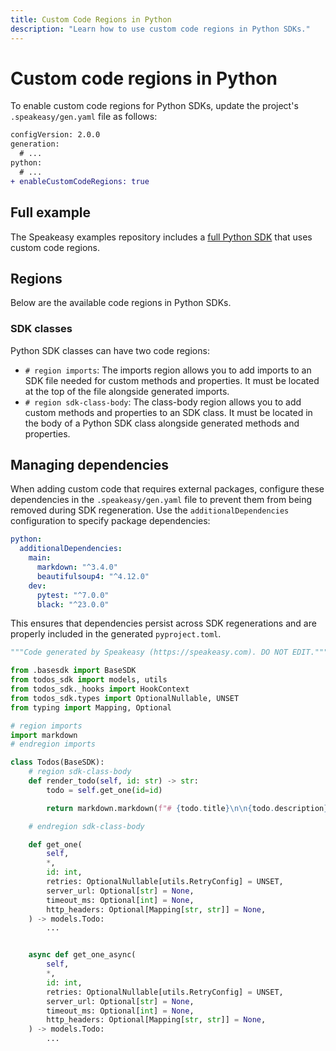```yaml
---
title: Custom Code Regions in Python
description: "Learn how to use custom code regions in Python SDKs."
---
```


# Custom code regions in Python

To enable custom code regions for Python SDKs, update the project's
`.speakeasy/gen.yaml` file as follows:

```diff .speakeasy/gen.yaml
configVersion: 2.0.0
generation:
  # ...
python:
  # ...
+ enableCustomCodeRegions: true
```

## Full example

The Speakeasy examples repository includes a [full Python SDK](https://github.com/speakeasy-api/examples/tree/main/customcode-sdkclasses-python) that uses custom code regions.

## Regions

Below are the available code regions in Python SDKs.

### SDK classes

Python SDK classes can have two code regions:

- `# region imports`: The imports region allows you to add imports to an SDK file needed for
  custom methods and properties. It must be located at the top of the
  file alongside generated imports.
- `# region sdk-class-body`: The class-body region allows you to add custom methods and
  properties to an SDK class. It must be located in the body of a Python
  SDK class alongside generated methods and properties.

## Managing dependencies

When adding custom code that requires external packages, configure these dependencies in the `.speakeasy/gen.yaml` file to prevent them from being removed during SDK regeneration. Use the `additionalDependencies` configuration to specify package dependencies:

```yaml .speakeasy/gen.yaml
python:
  additionalDependencies:
    main:
      markdown: "^3.4.0"
      beautifulsoup4: "^4.12.0"
    dev:
      pytest: "^7.0.0"
      black: "^23.0.0"
```

This ensures that dependencies persist across SDK regenerations and are properly included in the generated `pyproject.toml`.

```python src/todos_sdk/todos.py
"""Code generated by Speakeasy (https://speakeasy.com). DO NOT EDIT."""

from .basesdk import BaseSDK
from todos_sdk import models, utils
from todos_sdk._hooks import HookContext
from todos_sdk.types import OptionalNullable, UNSET
from typing import Mapping, Optional

# region imports
import markdown
# endregion imports

class Todos(BaseSDK):
    # region sdk-class-body
    def render_todo(self, id: str) -> str:
        todo = self.get_one(id=id)

        return markdown.markdown(f"# {todo.title}\n\n{todo.description}")

    # endregion sdk-class-body

    def get_one(
        self,
        *,
        id: int,
        retries: OptionalNullable[utils.RetryConfig] = UNSET,
        server_url: Optional[str] = None,
        timeout_ms: Optional[int] = None,
        http_headers: Optional[Mapping[str, str]] = None,
    ) -> models.Todo:
        ...


    async def get_one_async(
        self,
        *,
        id: int,
        retries: OptionalNullable[utils.RetryConfig] = UNSET,
        server_url: Optional[str] = None,
        timeout_ms: Optional[int] = None,
        http_headers: Optional[Mapping[str, str]] = None,
    ) -> models.Todo:
        ...
```
